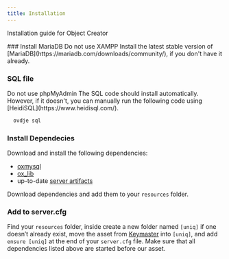 ```yaml
---
title: Installation
---
```



Installation guide for Object Creator


<Steps>
### Install MariaDB
<Callout type="warning" emoji="⚠️">
  Do not use XAMPP
</Callout>
Install the latest stable version of [MariaDB](https://mariadb.com/downloads/community/), if you don't have it already.
 
### SQL file
<Callout type="warning" emoji="⚠️">
  Do not use phpMyAdmin
</Callout>
The SQL code should install automatically. However, if it doesn't, you can manually run the following code using [HeidiSQL](https://www.heidisql.com/).

```sql copy
  ovdje sql
```

### Install Dependecies
Download and install the following dependencies:
- [oxmysql](https://github.com/overextended/oxmysql)
- [ox_lib](https://github.com/overextended/ox_lib)
- up-to-date [server artifacts](https://runtime.fivem.net/artifacts/fivem/build_server_windows/master/)
 
Download dependencies and add them to your `resources` folder.
### Add to server.cfg
Find your `resources` folder, inside create a new folder named `[uniq]` if one doesn’t already exist, move the asset from [Keymaster](https://keymaster.fivem.net/login?return_url=/assets) into `[uniq]`, and add `ensure [uniq]` at the end of your `server.cfg` file. Make sure that all dependencies listed above are started before our asset.
</Steps>